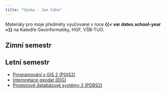 ```yaml
---
title: "Výuka - Jan Caha"
---
```


Materiály pro moje předměty vyučované v roce **{{< var dates.school-year >}}** na Katedře Geoinformatiky, HGF, VŠB-TUO.

## Zimní semestr

## Letní semestr

- [Programování v GIS 2 (PGIS2)](pgis2.qmd)
- [Interpretace geodat (IDG)](idg.qmd)
- [Prostorové databázové systémy 2 (PDBS2)](pdbs2.qmd)